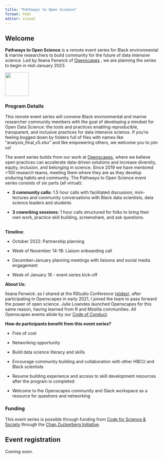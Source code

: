 ```yaml
---
title: "Pathways to Open Science"
format: html
editor: visual
---
```


## Welcome

**Pathways to Open Science** is a remote event series for Black environmental & marine researchers to build community for the future of data intensive science. Led by Ileana Fenwick of [Openscapes](https://openscapes.org) <!---in partnership with Black in Marine Science (BIMS) and Black Women in Ecology, Evolution, and Marine Science (BWEEMS) --->, we are planning the series to begin in mid-January 2023.

![](openscapes_hex.png){fig-align="center" width="78"}

<!---(add BIMS & BWEEMS logos centered)--->

### **Program Details**

This remote event series will convene Black environmental and marine researcher community members with the goal of developing a mindset for Open Data Science: the tools and practices enabling reproducible, transparent, and inclusive practices for data intensive science. If you're feeling bogged down by folders full of files with names like "analysis_final_v5.xlsx" and like empowering others, we welcome you to join us!

The event series builds from our work at [Openscapes](https://openscapes.org), where we believe open practices can accelerate data-driven solutions and increase diversity, equity, inclusion, and belonging in science. Since 2019 we have mentored \>100 research teams, meeting them where they are as they develop enduring habits and community. The Pathways to Open Science event series consists of six parts (all virtual): 

-   **3 community calls:** 1.5 hour calls with facilitated discussion, mini-lectures and community conversations with Black data scientists, data science leaders and students

-   **3 coworking sessions:** 1 hour calls structured for folks to bring their own work, practice skill building, screenshare, and ask questions. 

\
**Timeline**:

-   October 2022: Partnership planning

-   Week of November 14-18: Liaison onboarding call

-   December-January planning meetings with liaisons and social media engagement

-   Week of January 16 - event series kick-off

**About Us:**

Ileana Fenwick: as I shared at the RStudio Conference ([slides](https://github.com/IleanaF/rstudio-conf22)), after participating in Openscapes in early 2021, I joined the team to pass forward the power of open science. Julie Lowndes launched Openscapes for this same reason, having learned from R and Mozilla communities. All Openscapes events abide by our [Code of Conduct](https://www.openscapes.org/code-of-conduct/). 

**How do participants benefit from this event series?**

-   ​​Free of cost 

-   Networking opportunity 

-   Build data science literacy and skills 

-   Encourage community building and collaboration with other HBCU and Black scientists

-   Resume building experience and access to skill development resources after the program is completed

-   Welcome to the Openscapes community and Slack workspace as a resource for questions and networking

### Funding

This event series is possible through funding from [Code for Science & Society](https://eventfund.codeforscience.org/event-fund-grantees/) through the [Chan Zuckerberg Initiative](https://chanzuckerberg.com/).

## Event registration

Coming soon.

### 
